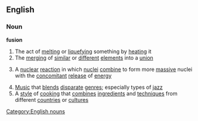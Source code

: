 ==English==
===Noun===
'''fusion'''
#The act of [[melting]] or [[liquefying]] something by [[heating]] it
#The [[merging]] of [[similar]] or [[different]] [[element]]s into a [[union]]
#{{physics}} A [[nuclear]] [[reaction]] in which [[nuclei]] [[combine]] to form more [[massive]] nuclei with the [[concomitant]] [[release]] of [[energy]]
#[[Music]] that [[blend]]s [[disparate]] [[genre]]s; especially types of [[jazz]]
#A [[style]] of [[cooking]] that [[combine]]s [[ingredient]]s and [[technique]]s from different [[countries]] or [[culture]]s
[[Category:English nouns]]